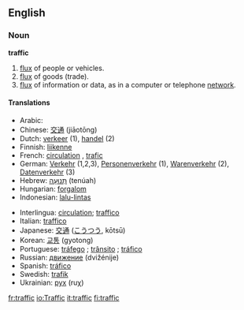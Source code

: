 ==English==

=== Noun ===
'''traffic'''

# [[flux]] of people or vehicles.
# [[flux]] of goods (trade).
# [[flux]] of information or data, as in a computer or telephone [[network]].

====Translations====
{{top}}
*Arabic: {{ARchar|[[مرور]]}} {{Unicode|(murú:r)}} {{m}}
*Chinese: [[交通]] (jiāotōng)
*Dutch: [[verkeer]] {{n}} (1), [[handel]] {{m}} (2)
*Finnish: [[liikenne]]
*French: [[circulation]] {{f}}, [[trafic]] {{m}}
*German: [[Verkehr]] {{m}} (1,2,3), [[Personenverkehr]] {{m}} (1), [[Warenverkehr]] {{m}} (2), [[Datenverkehr]] {{m}} (3)
*Hebrew: [[תנועה|תְּנוּעָה]] (tenúah) {{f}}
*Hungarian: [[forgalom]]
*Indonesian: [[lalu-lintas]]
{{mid}}
*Interlingua: [[circulation]]; [[traffico]]
*Italian: [[traffico]] {{m}}
*Japanese: [[交通]] ([[こうつう]], kōtsū)
*Korean: [[교통]] (gyotong)
*Portuguese: [[tráfego]] {{m}}; [[trânsito]] {{m}}; [[tráfico]] {{m}}
*Russian: [[движение]] (dvižénije) {{n}}
*Spanish: [[tráfico]] {{m}}
*Swedish: [[trafik]]
*Ukrainian: [[рух]] (ruχ) {{m}}
{{bottom}}

[[fr:traffic]]
[[io:Traffic]]
[[it:traffic]]
[[fi:traffic]]